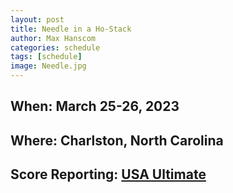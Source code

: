 ```yaml
---
layout: post
title: Needle in a Ho-Stack
author: Max Hanscom
categories: schedule
tags: [schedule]
image: Needle.jpg
---
```


## **When:** March 25-26, 2023

## **Where:** Charlston, North Carolina

## **Score Reporting:** [USA Ultimate](https://play.usaultimate.org/events/Needle-in-a-Ho-Stack-/)